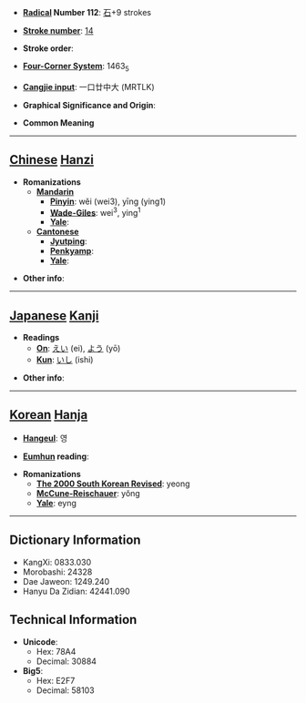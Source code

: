 * '''[[Wiktionary:Chinese radical index| Radical]] Number 112''': [[Wiktionary:Chinese radical index 石|石]]+9 strokes

* '''[[Wiktionary:Chinese total strokes index|Stroke number]]''': [[Wiktionary:Chinese total strokes index 14|14]]

* '''Stroke order''': 

* '''[[Wiktionary:Chinese four corner index|Four-Corner System]]''': 1463<sub>5</sub>

* '''[[Wiktionary:Chinese Cangjie index|Cangjie input]]''': 一口廿中大 (MRTLK)

* '''Graphical Significance and Origin''': 

* '''Common Meaning'''

----

== [[Chinese]] [[Hanzi]] ==

* '''Romanizations'''
** '''[[Mandarin]]'''
*** '''[[Pinyin]]''': wěi (wei3), yīng (ying1)
*** '''[[Wade-Giles]]''': wei<sup>3</sup>, ying<sup>1</sup>
*** '''[[Yale]]''': 
** '''[[Cantonese]]'''
*** '''[[Jyutping]]''':
*** '''[[Penkyamp]]''': 
*** '''[[Yale]]''': 

* '''Other info''': 

----

== [[Japanese]] [[Kanji]] ==

* '''Readings'''
** '''[[On]]''': [[えい]] (ei), [[よう]] (yō)
** '''[[Kun]]''': [[いし]] (ishi)

* '''Other info''':  

----

== [[Korean]] [[Hanja]] ==

* '''[[Hangeul]]''': 영

* '''[[Eumhun]] reading''': 

* '''Romanizations'''
** '''[[The 2000 South Korean Revised Romanization|The 2000 South Korean Revised]]''': yeong
** '''[[McCune-Reischauer]]''': yŏng
** '''[[Yale]]''': eyng

----

== Dictionary Information ==

* KangXi: 0833.030
* Morobashi: 24328
* Dae Jaweon: 1249.240
* Hanyu Da Zidian: 42441.090

== Technical Information ==

* '''Unicode''':
** Hex: 78A4
** Decimal: 30884
* '''Big5''':
** Hex: E2F7
** Decimal: 58103